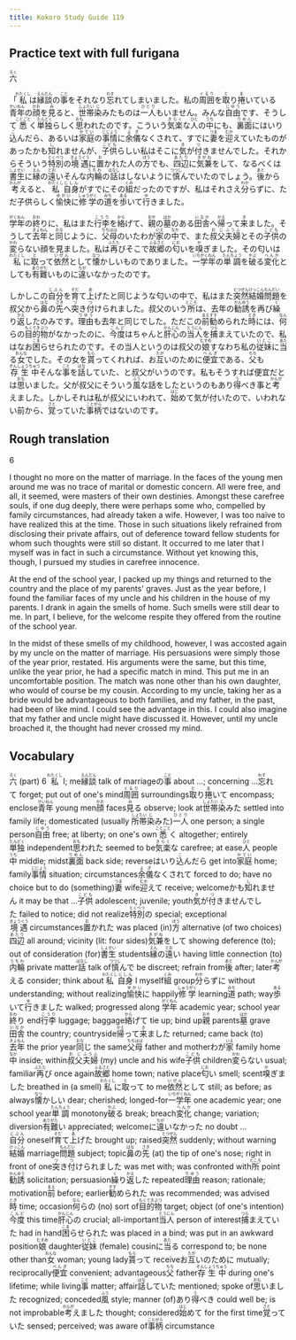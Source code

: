 ```yaml
---
title: Kokoro Study Guide 119
---
```


## Practice text with full furigana

<p>
<ruby><rb>六</rb><rt>ろく</rt></ruby>
</p>

<p>
「<ruby><rb>私</rb><rt>わたくし</rt></ruby>は<ruby><rb>縁談</rb><rt>えんだん</rt></ruby>の<ruby><rb>事</rb><rt>こと</rt></ruby>をそれなり<ruby><rb>忘</rb><rt>わす</rt></ruby>れてしまいました。私の<ruby><rb>周囲</rb><rt>ぐるり</rt></ruby>を<ruby><rb>取</rb><rt>と</rt></ruby>り<ruby><rb>捲</rb><rt>ま</rt></ruby>いている<ruby><rb>青年</rb><rt>せいねん</rt></ruby>の<ruby><rb>顔</rb><rt>かお</rt></ruby>を<ruby><rb>見</rb><rt>み</rt></ruby>ると、<ruby><rb>世帯</rb><rt>しょたい</rt></ruby><ruby><rb>染</rb><rt>じ</rt></ruby>みたものは<ruby><rb>一人</rb><rt>ひとり</rt></ruby>もいません。みんな<ruby><rb>自由</rb><rt>じゆう</rt></ruby>です、そうして<ruby><rb>悉</rb><rt>ことごと</rt></ruby>く<ruby><rb>単独</rb><rt>たんどく</rt></ruby>らしく<ruby><rb>思</rb><rt>おも</rt></ruby>われたのです。こういう<ruby><rb>気楽</rb><rt>きらく</rt></ruby>な<ruby><rb>人</rb><rt>ひと</rt></ruby>の<ruby><rb>中</rb><rt>うち</rt></ruby>にも、<ruby><rb>裏面</rb><rt>りめん</rt></ruby>にはいり<ruby><rb>込</rb><rt>こ</rt></ruby>んだら、あるいは<ruby><rb>家庭</rb><rt>かてい</rt></ruby>の<ruby><rb>事情</rb><rt>じじょう</rt></ruby>に<ruby><rb>余儀</rb><rt>よぎ</rt></ruby>なくされて、すでに<ruby><rb>妻</rb><rt>つま</rt></ruby>を<ruby><rb>迎</rb><rt>むか</rt></ruby>えていたものがあったかも<ruby><rb>知</rb><rt>し</rt></ruby>れませんが、<ruby><rb>子供</rb><rt>こども</rt></ruby>らしい私はそこに<ruby><rb>気</rb><rt>き</rt></ruby>が<ruby><rb>付</rb><rt>つ</rt></ruby>きませんでした。それからそういう<ruby><rb>特別</rb><rt>とくべつ</rt></ruby>の<ruby><rb>境遇</rb><rt>きょうぐう</rt></ruby>に<ruby><rb>置</rb><rt>お</rt></ruby>かれた人の<ruby><rb>方</rb><rt>ほう</rt></ruby>でも、<ruby><rb>四辺</rb><rt>あたり</rt></ruby>に<ruby><rb>気兼</rb><rt>きがね</rt></ruby>をして、なるべくは<ruby><rb>書生</rb><rt>しょせい</rt></ruby>に<ruby><rb>縁</rb><rt>えん</rt></ruby>の<ruby><rb>遠</rb><rt>とお</rt></ruby>いそんな<ruby><rb>内輪</rb><rt>うちわ</rt></ruby>の<ruby><rb>話</rb><rt>はなし</rt></ruby>はしないように<ruby><rb>慎</rb><rt>つつし</rt></ruby>んでいたのでしょう。<ruby><rb>後</rb><rt>あと</rt></ruby>から<ruby><rb>考</rb><rt>かんが</rt></ruby>えると、<ruby><rb>私</rb><rt>わたくし</rt></ruby><ruby><rb>自身</rb><rt>じしん</rt></ruby>がすでにその<ruby><rb>組</rb><rt>くみ</rt></ruby>だったのですが、私はそれさえ<ruby><rb>分</rb><rt>わか</rt></ruby>らずに、ただ子供らしく<ruby><rb>愉快</rb><rt>ゆかい</rt></ruby>に<ruby><rb>修学</rb><rt>しゅうがく</rt></ruby>の<ruby><rb>道</rb><rt>みち</rt></ruby>を<ruby><rb>歩</rb><rt>ある</rt></ruby>いて<ruby><rb>行</rb><rt>ゆ</rt></ruby>きました。
</p>

<p>
<ruby><rb>学年</rb><rt>がくねん</rt></ruby>の<ruby><rb>終</rb><rt>おわ</rt></ruby>りに、私はまた<ruby><rb>行李</rb><rt>こうり</rt></ruby>を<ruby><rb>絡</rb><rt>から</rt></ruby>げて、<ruby><rb>親</rb><rt>おや</rt></ruby>の<ruby><rb>墓</rb><rt>はか</rt></ruby>のある<ruby><rb>田舎</rb><rt>いなか</rt></ruby>へ<ruby><rb>帰</rb><rt>かえ</rt></ruby>って<ruby><rb>来</rb><rt>き</rt></ruby>ました。そうして<ruby><rb>去年</rb><rt>きょねん</rt></ruby>と<ruby><rb>同</rb><rt>おな</rt></ruby>じように、<ruby><rb>父母</rb><rt>ちちはは</rt></ruby>のいたわが<ruby><rb>家</rb><rt>いえ</rt></ruby>の<ruby><rb>中</rb><rt>なか</rt></ruby>で、また<ruby><rb>叔父</rb><rt>おじ</rt></ruby><ruby><rb>夫婦</rb><rt>ふうふ</rt></ruby>とその<ruby><rb>子供</rb><rt>こども</rt></ruby>の<ruby><rb>変</rb><rt>かわ</rt></ruby>らない顔を見ました。私は<ruby><rb>再</rb><rt>ふたた</rt></ruby>びそこで<ruby><rb>故郷</rb><rt>ふるさと</rt></ruby>の<ruby><rb>匂</rb><rt>にお</rt></ruby>いを<ruby><rb>嗅</rb><rt>か</rt></ruby>ぎました。その匂いは<ruby><rb>私</rb><rt>わたくし</rt></ruby>に<ruby><rb>取</rb><rt>と</rt></ruby>って<ruby><rb>依然</rb><rt>いぜん</rt></ruby>として<ruby><rb>懐</rb><rt>なつ</rt></ruby>かしいものでありました。<ruby><rb>一学年</rb><rt>いちがくねん</rt></ruby>の<ruby><rb>単調</rb><rt>たんちょう</rt></ruby>を<ruby><rb>破</rb><rt>やぶ</rt></ruby>る<ruby><rb>変化</rb><rt>へんか</rt></ruby>としても<ruby><rb>有難</rb><rt>ありがた</rt></ruby>いものに<ruby><rb>違</rb><rt>ちが</rt></ruby>いなかったのです。
</p>

<p>
しかしこの<ruby><rb>自分</rb><rt>じぶん</rt></ruby>を<ruby><rb>育</rb><rt>そだ</rt></ruby>て<ruby><rb>上</rb><rt>あ</rt></ruby>げたと同じような匂いの中で、私はまた<ruby><rb>突然</rb><rt>とつぜん</rt></ruby><ruby><rb>結婚</rb><rt>けっこん</rt></ruby><ruby><rb>問題</rb><rt>もんだい</rt></ruby>を叔父から<ruby><rb>鼻</rb><rt>はな</rt></ruby>の<ruby><rb>先</rb><rt>さき</rt></ruby>へ<ruby><rb>突</rb><rt>つ</rt></ruby>き<ruby><rb>付</rb><rt>つ</rt></ruby>けられました。叔父のいう<ruby><rb>所</rb><rt>ところ</rt></ruby>は、去年の<ruby><rb>勧誘</rb><rt>かんゆう</rt></ruby>を再び<ruby><rb>繰</rb><rt>く</rt></ruby>り<ruby><rb>返</rb><rt>かえ</rt></ruby>したのみです。<ruby><rb>理由</rb><rt>りゆう</rt></ruby>も去年と同じでした。ただこの<ruby><rb>前</rb><rt>まえ</rt></ruby><ruby><rb>勧</rb><rt>すす</rt></ruby>められた<ruby><rb>時</rb><rt>とき</rt></ruby>には、<ruby><rb>何</rb><rt>なん</rt></ruby>らの<ruby><rb>目的物</rb><rt>もくてきぶつ</rt></ruby>がなかったのに、<ruby><rb>今度</rb><rt>こんど</rt></ruby>はちゃんと<ruby><rb>肝心</rb><rt>かんじん</rt></ruby>の<ruby><rb>当人</rb><rt>とうにん</rt></ruby>を<ruby><rb>捕</rb><rt>つら</rt></ruby>まえていたので、私はなお<ruby><rb>困</rb><rt>こま</rt></ruby>らせられたのです。その当人というのは叔父の<ruby><rb>娘</rb><rt>むすめ</rt></ruby>すなわち私の<ruby><rb>従妹</rb><rt>いとこ</rt></ruby>に<ruby><rb>当</rb><rt>あた</rt></ruby>る<ruby><rb>女</rb><rt>おんな</rt></ruby>でした。その女を<ruby><rb>貰</rb><rt>もら</rt></ruby>ってくれれば、お<ruby><rb>互</rb><rt>たが</rt></ruby>いのために<ruby><rb>便宜</rb><rt>べんぎ</rt></ruby>である、<ruby><rb>父</rb><rt>ちち</rt></ruby>も<ruby><rb>存生中</rb><rt>ぞんしょうちゅう</rt></ruby>そんな<ruby><rb>事</rb><rt>こと</rt></ruby>を<ruby><rb>話</rb><rt>はな</rt></ruby>していた、と叔父がいうのです。私もそうすれば便宜だとは<ruby><rb>思</rb><rt>おも</rt></ruby>いました。父が叔父にそういう<ruby><rb>風</rb><rt>ふう</rt></ruby>な話をしたというのもあり<ruby><rb>得</rb><rt>う</rt></ruby>べき事と<ruby><rb>考</rb><rt>かんが</rt></ruby>えました。しかしそれは私が叔父にいわれて、<ruby><rb>始</rb><rt>はじ</rt></ruby>めて気が付いたので、いわれない前から、<ruby><rb>覚</rb><rt>さと</rt></ruby>っていた<ruby><rb>事柄</rb><rt>ことがら</rt></ruby>ではないのです。
</p>


## Rough translation

6

I thought no more on the matter of marriage. In the faces of the young men around me was no trace of marital or domestic concern. All were free, and all, it seemed, were masters of their own destinies. Amongst these carefree souls, if one dug deeply, there were perhaps some who, compelled by family circumstances, had already taken a wife. However, I was too naïve to have realized this at the time. Those in such situations likely refrained from disclosing their private affairs, out of deference toward fellow students for whom such thoughts were still so distant. It occurred to me later that I myself was in fact in such a circumstance. Without yet knowing this, though, I pursued my studies in carefree innocence.

At the end of the school year, I packed up my things and returned to the country and the place of my parents' graves. Just as the year before, I found the familiar faces of my uncle and his children in the house of my parents. I drank in again the smells of home. Such smells were still dear to me. In part, I believe, for the welcome respite they offered from the routine of the school year.

In the midst of these smells of my childhood, however, I was accosted again by my uncle on the matter of marriage. His persuasions were simply those of the year prior, restated. His arguments were the same, but this time, unlike the year prior, he had a specific match in mind. This put me in an uncomfortable position. The match was none other than his own daughter, who would of course be my cousin. According to my uncle, taking her as a bride would be advantageous to both families, and my father, in the past, had been of like mind. I could see the advantage in this. I could also imagine that my father and uncle might have discussed it. However, until my uncle broached it, the thought had never crossed my mind.   


## Vocabulary

<p>
<span class="vocabstudy"><ruby><rb>六</rb><rt>ろく</rt></ruby>&nbsp;(part) 6</span>
<span class="vocabstudy"><ruby><rb>私</rb><rt>わたくし</rt></ruby>&nbsp;I; me</span><span class="vocabstudy"><ruby><rb>縁談</rb><rt>えんだん</rt></ruby>&nbsp;talk of marriage</span><span class="vocabstudy">の<ruby><rb>事</rb><rt>こと</rt></ruby>&nbsp;about ...; concerning ...</span><span class="vocabstudy"><ruby><rb>忘</rb><rt>わす</rt></ruby>れて&nbsp;forget; put out of one's mind</span><span class="vocabstudy"><ruby><rb>周囲</rb><rt>ぐるり</rt></ruby>&nbsp;surroundings</span><span class="vocabstudy"><ruby><rb>取</rb><rt>と</rt></ruby>り<ruby><rb>捲</rb><rt>ま</rt></ruby>いて&nbsp;encompass; enclose</span><span class="vocabstudy"><ruby><rb>青年</rb><rt>せいねん</rt></ruby>&nbsp;young men</span><span class="vocabstudy"><ruby><rb>顔</rb><rt>かお</rt></ruby>&nbsp;faces</span><span class="vocabstudy"><ruby><rb>見</rb><rt>み</rt></ruby>る&nbsp;observe; look at</span><span class="vocabstudy"><ruby><rb>世帯</rb><rt>しょたい</rt></ruby><ruby><rb>染</rb><rt>じ</rt></ruby>みた&nbsp;settled into family life; domesticated (usually <ruby><rb>所帯</rb><rt>しょたい</rt></ruby><ruby><rb>染</rb><rt>じ</rt></ruby>みた)</span><span class="vocabstudy"><ruby><rb>一人</rb><rt>ひとり</rt></ruby>&nbsp;one person; a single person</span><span class="vocabstudy"><ruby><rb>自由</rb><rt>じゆう</rt></ruby>&nbsp;free; at liberty; on one's own</span><span class="vocabstudy"><ruby><rb>悉</rb><rt>ことごと</rt></ruby>く&nbsp;altogether; entirely</span><span class="vocabstudy"><ruby><rb>単独</rb><rt>たんどく</rt></ruby>&nbsp;independent</span><span class="vocabstudy"><ruby><rb>思</rb><rt>おも</rt></ruby>われた&nbsp;seemed to be</span><span class="vocabstudy"><ruby><rb>気楽</rb><rt>きらく</rt></ruby>な&nbsp;carefree; at ease</span><span class="vocabstudy"><ruby><rb>人</rb><rt>ひと</rt></ruby>&nbsp;people</span><span class="vocabstudy"><ruby><rb>中</rb><rt>うち</rt></ruby>&nbsp;middle; midst</span><span class="vocabstudy"><ruby><rb>裏面</rb><rt>りめん</rt></ruby>&nbsp;back side; reverse</span><span class="vocabstudy">はいり<ruby><rb>込</rb><rt>こ</rt></ruby>んだら&nbsp;get into</span><span class="vocabstudy"><ruby><rb>家庭</rb><rt>かてい</rt></ruby>&nbsp;home; family</span><span class="vocabstudy"><ruby><rb>事情</rb><rt>じじょう</rt></ruby>&nbsp;situation; circumstances</span><span class="vocabstudy"><ruby><rb>余儀</rb><rt>よぎ</rt></ruby>なくされて&nbsp;forced to do; have no choice but to do (something)</span><span class="vocabstudy"><ruby><rb>妻</rb><rt>つま</rt></ruby>&nbsp;wife</span><span class="vocabstudy"><ruby><rb>迎</rb><rt>むか</rt></ruby>えて&nbsp;receive; welcome</span><span class="vocabstudy">かも<ruby><rb>知</rb><rt>し</rt></ruby>れません&nbsp;it may be that ...</span><span class="vocabstudy"><ruby><rb>子供</rb><rt>こども</rt></ruby>&nbsp;adolescent; juvenile; youth</span><span class="vocabstudy"><ruby><rb>気</rb><rt>き</rt></ruby>が<ruby><rb>付</rb><rt>つ</rt></ruby>きませんでした&nbsp;failed to notice; did not realize</span><span class="vocabstudy"><ruby><rb>特別</rb><rt>とくべつ</rt></ruby>の&nbsp;special; exceptional</span><span class="vocabstudy"><ruby><rb>境遇</rb><rt>きょうぐう</rt></ruby>&nbsp;circumstances</span><span class="vocabstudy"><ruby><rb>置</rb><rt>お</rt></ruby>かれた&nbsp;was placed (in)</span><span class="vocabstudy"><ruby><rb>方</rb><rt>ほう</rt></ruby>&nbsp;alternative (of two choices)</span><span class="vocabstudy"><ruby><rb>四辺</rb><rt>あたり</rt></ruby>&nbsp;all around; vicinity (lit: four sides)</span><span class="vocabstudy"><ruby><rb>気兼</rb><rt>きがね</rt></ruby>をして&nbsp;showing deference (to); out of consideration (for)</span><span class="vocabstudy"><ruby><rb>書生</rb><rt>しょせい</rt></ruby>&nbsp;students</span><span class="vocabstudy"><ruby><rb>縁</rb><rt>えん</rt></ruby>の<ruby><rb>遠</rb><rt>とお</rt></ruby>い&nbsp;having little connection (to)</span><span class="vocabstudy"><ruby><rb>内輪</rb><rt>うちわ</rt></ruby>&nbsp;private matter</span><span class="vocabstudy"><ruby><rb>話</rb><rt>はなし</rt></ruby>&nbsp;talk of</span><span class="vocabstudy"><ruby><rb>慎</rb><rt>つつし</rt></ruby>んで&nbsp;be discreet; refrain from</span><span class="vocabstudy"><ruby><rb>後</rb><rt>あと</rt></ruby>&nbsp;after; later</span><span class="vocabstudy"><ruby><rb>考</rb><rt>かんが</rt></ruby>える&nbsp;consider; think about</span><span class="vocabstudy"><ruby><rb>私</rb><rt>わたくし</rt></ruby><ruby><rb>自身</rb><rt>じしん</rt></ruby>&nbsp;I myself</span><span class="vocabstudy"><ruby><rb>組</rb><rt>くみ</rt></ruby>&nbsp;group</span><span class="vocabstudy"><ruby><rb>分</rb><rt>わか</rt></ruby>らずに&nbsp;without understanding; without realizing</span><span class="vocabstudy"><ruby><rb>愉快</rb><rt>ゆかい</rt></ruby>に&nbsp;happily</span><span class="vocabstudy"><ruby><rb>修学</rb><rt>しゅうがく</rt></ruby>&nbsp;learning</span><span class="vocabstudy"><ruby><rb>道</rb><rt>みち</rt></ruby>&nbsp;path; way</span><span class="vocabstudy"><ruby><rb>歩</rb><rt>ある</rt></ruby>いて<ruby><rb>行</rb><rt>ゆ</rt></ruby>きました&nbsp;walked; progressed along</span>
<span class="vocabstudy"><ruby><rb>学年</rb><rt>がくねん</rt></ruby>&nbsp;academic year; school year</span><span class="vocabstudy"><ruby><rb>終</rb><rt>おわ</rt></ruby>り&nbsp;end</span><span class="vocabstudy"><ruby><rb>行李</rb><rt>こうり</rt></ruby>&nbsp;luggage; baggage</span><span class="vocabstudy"><ruby><rb>絡</rb><rt>から</rt></ruby>げて&nbsp;tie up; bind up</span><span class="vocabstudy"><ruby><rb>親</rb><rt>おや</rt></ruby>&nbsp;parents</span><span class="vocabstudy"><ruby><rb>墓</rb><rt>はか</rt></ruby>&nbsp;grave</span><span class="vocabstudy"><ruby><rb>田舎</rb><rt>いなか</rt></ruby>&nbsp;the country; countryside</span><span class="vocabstudy"><ruby><rb>帰</rb><rt>かえ</rt></ruby>って<ruby><rb>来</rb><rt>き</rt></ruby>ました&nbsp;returned; came back (to)</span><span class="vocabstudy"><ruby><rb>去年</rb><rt>きょねん</rt></ruby>&nbsp;the prior year</span><span class="vocabstudy"><ruby><rb>同</rb><rt>おな</rt></ruby>じ&nbsp;the same</span><span class="vocabstudy"><ruby><rb>父母</rb><rt>ちちはは</rt></ruby>&nbsp;father and mother</span><span class="vocabstudy">わが<ruby><rb>家</rb><rt>いえ</rt></ruby>&nbsp;family home</span><span class="vocabstudy"><ruby><rb>中</rb><rt>なか</rt></ruby>&nbsp;inside; within</span><span class="vocabstudy"><ruby><rb>叔父</rb><rt>おじ</rt></ruby><ruby><rb>夫婦</rb><rt>ふうふ</rt></ruby>&nbsp;(my) uncle and his wife</span><span class="vocabstudy"><ruby><rb>子供</rb><rt>こども</rt></ruby>&nbsp;children</span><span class="vocabstudy"><ruby><rb>変</rb><rt>かわ</rt></ruby>らない&nbsp;usual; familiar</span><span class="vocabstudy"><ruby><rb>再</rb><rt>ふたた</rt></ruby>び&nbsp;once again</span><span class="vocabstudy"><ruby><rb>故郷</rb><rt>ふるさと</rt></ruby>&nbsp;home town; native place</span><span class="vocabstudy"><ruby><rb>匂</rb><rt>にお</rt></ruby>い&nbsp;smell; scent</span><span class="vocabstudy"><ruby><rb>嗅</rb><rt>か</rt></ruby>ぎました&nbsp;breathed in (a smell)</span><span class="vocabstudy"><ruby><rb>私</rb><rt>わたくし</rt></ruby>に<ruby><rb>取</rb><rt>と</rt></ruby>って&nbsp;to me</span><span class="vocabstudy"><ruby><rb>依然</rb><rt>いぜん</rt></ruby>として&nbsp;still; as before; as always</span><span class="vocabstudy"><ruby><rb>懐</rb><rt>なつ</rt></ruby>かしい&nbsp;dear; cherished; longed-for</span><span class="vocabstudy"><ruby><rb>一学年</rb><rt>いちがくねん</rt></ruby>&nbsp;one academic year; one school year</span><span class="vocabstudy"><ruby><rb>単調</rb><rt>たんちょう</rt></ruby>&nbsp;monotony</span><span class="vocabstudy"><ruby><rb>破</rb><rt>やぶ</rt></ruby>る&nbsp;break; breach</span><span class="vocabstudy"><ruby><rb>変化</rb><rt>へんか</rt></ruby>&nbsp;change; variation; diversion</span><span class="vocabstudy"><ruby><rb>有難</rb><rt>ありがた</rt></ruby>い&nbsp;appreciated; welcome</span><span class="vocabstudy">に<ruby><rb>違</rb><rt>ちが</rt></ruby>いなかった&nbsp;no doubt ...</span>
<span class="vocabstudy"><ruby><rb>自分</rb><rt>じぶん</rt></ruby>&nbsp;oneself</span><span class="vocabstudy"><ruby><rb>育</rb><rt>そだ</rt></ruby>て<ruby><rb>上</rb><rt>あ</rt></ruby>げた&nbsp;brought up; raised</span><span class="vocabstudy"><ruby><rb>突然</rb><rt>とつぜん</rt></ruby>&nbsp;suddenly; without warning</span><span class="vocabstudy"><ruby><rb>結婚</rb><rt>けっこん</rt></ruby>&nbsp;marriage</span><span class="vocabstudy"><ruby><rb>問題</rb><rt>もんだい</rt></ruby>&nbsp;subject; topic</span><span class="vocabstudy"><ruby><rb>鼻</rb><rt>はな</rt></ruby>の<ruby><rb>先</rb><rt>さき</rt></ruby>&nbsp;(at) the tip of one's nose; right in front of one</span><span class="vocabstudy"><ruby><rb>突</rb><rt>つ</rt></ruby>き<ruby><rb>付</rb><rt>つ</rt></ruby>けられました&nbsp;was met with; was confronted with</span><span class="vocabstudy"><ruby><rb>所</rb><rt>ところ</rt></ruby>&nbsp;point</span><span class="vocabstudy"><ruby><rb>勧誘</rb><rt>かんゆう</rt></ruby>&nbsp;solicitation; persuasion</span><span class="vocabstudy"><ruby><rb>繰</rb><rt>く</rt></ruby>り<ruby><rb>返</rb><rt>かえ</rt></ruby>した&nbsp;repeated</span><span class="vocabstudy"><ruby><rb>理由</rb><rt>りゆう</rt></ruby>&nbsp;reason; rationale; motivation</span><span class="vocabstudy"><ruby><rb>前</rb><rt>まえ</rt></ruby>&nbsp;before; earlier</span><span class="vocabstudy"><ruby><rb>勧</rb><rt>すす</rt></ruby>められた&nbsp;was recommended; was advised</span><span class="vocabstudy"><ruby><rb>時</rb><rt>とき</rt></ruby>&nbsp;time; occasion</span><span class="vocabstudy"><ruby><rb>何</rb><rt>なん</rt></ruby>らの&nbsp;(no) sort of</span><span class="vocabstudy"><ruby><rb>目的物</rb><rt>もくてきぶつ</rt></ruby>&nbsp;target; object (of one's intention)</span><span class="vocabstudy"><ruby><rb>今度</rb><rt>こんど</rt></ruby>&nbsp;this time</span><span class="vocabstudy"><ruby><rb>肝心</rb><rt>かんじん</rt></ruby>の&nbsp;crucial; all-important</span><span class="vocabstudy"><ruby><rb>当人</rb><rt>とうにん</rt></ruby>&nbsp;person of interest</span><span class="vocabstudy"><ruby><rb>捕</rb><rt>つら</rt></ruby>まえていた&nbsp;had in hand</span><span class="vocabstudy"><ruby><rb>困</rb><rt>こま</rt></ruby>らせられた&nbsp;was placed in a bind; was put in an awkward position</span><span class="vocabstudy"><ruby><rb>娘</rb><rt>むすめ</rt></ruby>&nbsp;daughter</span><span class="vocabstudy"><ruby><rb>従妹</rb><rt>いとこ</rt></ruby>&nbsp;(female) cousin</span><span class="vocabstudy">に<ruby><rb>当</rb><rt>あた</rt></ruby>る&nbsp;correspond to; be none other than</span><span class="vocabstudy"><ruby><rb>女</rb><rt>おんな</rt></ruby>&nbsp;woman; young lady</span><span class="vocabstudy"><ruby><rb>貰</rb><rt>もら</rt></ruby>って&nbsp;receive</span><span class="vocabstudy">お<ruby><rb>互</rb><rt>たが</rt></ruby>いのために&nbsp;mutually; reciprocally</span><span class="vocabstudy"><ruby><rb>便宜</rb><rt>べんぎ</rt></ruby>&nbsp;convenient; advantageous</span><span class="vocabstudy"><ruby><rb>父</rb><rt>ちち</rt></ruby>&nbsp;father</span><span class="vocabstudy"><ruby><rb>存生中</rb><rt>ぞんしょうちゅう</rt></ruby>&nbsp;during one's lifetime; while living</span><span class="vocabstudy"><ruby><rb>事</rb><rt>こと</rt></ruby>&nbsp;matter; affair</span><span class="vocabstudy"><ruby><rb>話</rb><rt>はな</rt></ruby>していた&nbsp;mentioned; spoke of</span><span class="vocabstudy"><ruby><rb>思</rb><rt>おも</rt></ruby>いました&nbsp;recognized; conceded</span><span class="vocabstudy"><ruby><rb>風</rb><rt>ふう</rt></ruby>&nbsp;style; manner (of)</span><span class="vocabstudy">あり<ruby><rb>得</rb><rt>う</rt></ruby>べき&nbsp;could well be; is not improbable</span><span class="vocabstudy"><ruby><rb>考</rb><rt>かんが</rt></ruby>えました&nbsp;thought; considered</span><span class="vocabstudy"><ruby><rb>始</rb><rt>はじ</rt></ruby>めて&nbsp;for the first time</span><span class="vocabstudy"><ruby><rb>覚</rb><rt>さと</rt></ruby>っていた&nbsp;sensed; perceived; was aware of</span><span class="vocabstudy"><ruby><rb>事柄</rb><rt>ことがら</rt></ruby>&nbsp;circumstance</span>
</p>
